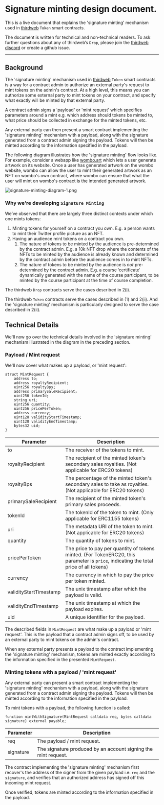 # Signature minting design document.

This is a live document that explains the 'signature minting' mechanism used in [thirdweb](https://thirdweb.com/) `Token` smart contracts.

The document is written for technical and non-technical readers. To ask further questions about any of thirdweb’s `Drop`, please join the [thirdweb discord](https://discord.gg/thirdweb) or create a github issue.

---



## Background

The 'signature minting' mechanism used in [thirdweb](https://thirdweb.com/) `Token` smart contracts is a way for a contract admin to
authorize an external party's request to mint tokens on the admin's contract. At a high level, this means you can authorize some external party to mint tokens on your contract, and specify what exactly will be minted by that external party.

A contract admin signs a 'payload' or 'mint request' which specifies parameters around a mint e.g. which address should tokens be minted to, what price should be collected in exchange for the minted tokens, etc.

Any external party can then present a smart contract implementing the 'signature minting' mechanism with a payload, along with the signature generated from a contract admin signing the payload. Tokens will then be minted according to the information specified in the payload.

The following diagram illustrates how the 'signature minting' flow looks like. For example, consider a webapp like [wombo.art](https://www.wombo.art/) which lets a user generate artwork on its website. Once a user has generated artwork on the wombo website, wombo can allow the user to mint their generated artwork as an NFT on wombo's own contract, where wombo can ensure that what the user will mint on wombo's contract is the intended generated artwork.

![signature-minting-diagram-1.png](/assets/signature-minting-diag-1.png)



### Why we're developing `Signature Minting`

We’ve observed that there are largely three distinct contexts under which one mints tokens:

1. Minting tokens for yourself on a contract you own. E.g. a person wants to mint their Twitter profile picture as an NFT.
2. Having an audience mint tokens on a contract you own.
   1. The nature of tokens to be minted by the audience is pre-determined by the contract admin. E.g. a 10k NFT drop where the contents of the NFTs to be minted by the audience is already known and determined by the contract admin before the audience comes in to mint NFTs.
   2. The nature of tokens to be minted by the audience is _not_ pre-determined by the contract admin. E.g. a course ‘certificate’ dynamically generated with the name of the course participant, to be minted by the course participant at the time of course completion.

The thirdweb `Drop` contracts serve the cases described in 2(i).

The thirdweb `Token` contracts serve the cases described in (1) and 2(ii). And the 'signature minting' mechanism is particularly designed to serve the case described in 2(ii).



## Technical Details

We'll now go over the technical details involved in the 'signature minting' mechanism illustrated in the diagram in the preceding section.


### Payload / Mint request

We'll now cover what makes up a payload, or 'mint request':

```solidity
struct MintRequest {
    address to;
    address royaltyRecipient;
    uint256 royaltyBps;
    address primarySaleRecipient;
    uint256 tokenId;
    string uri;
    uint256 quantity;
    uint256 pricePerToken;
    address currency;
    uint128 validityStartTimestamp;
    uint128 validityEndTimestamp;
    bytes32 uid;
}
```

| Parameter              | Description                                                                                                                           |
| ---------------------- | ------------------------------------------------------------------------------------------------------------------------------------- |
| to                     | The receiver of the tokens to mint.                                                                                                   |
| royaltyRecipient       | The recipient of the minted token's secondary sales royalties. (Not applicable for ERC20 tokens)                                      |
| royaltyBps             | The percentage of the minted token's secondary sales to take as royalties. (Not applicable for ERC20 tokens)                          |
| primarySaleRecipient   | The recipient of the minted token's primary sales proceeds.                                                                           |
| tokenId                | The tokenId of the token to mint. (Only applicable for ERC1155 tokens)                                                                |
| uri                    | The metadata URI of the token to mint. (Not applicable for ERC20 tokens)                                                              |
| quantity               | The quantity of tokens to mint.                                                                                                       |
| pricePerToken          | The price to pay per quantity of tokens minted. (For TokenERC20, this parameter is `price`, indicating the total price of all tokens) |
| currency               | The currency in which to pay the price per token minted.                                                                              |
| validityStartTimestamp | The unix timestamp after which the payload is valid.                                                                                  |
| validityEndTimestamp   | The unix timestamp at which the payload expires.                                                                                      |
| uid                    | A unique identifier for the payload.                                                                                                  |

The described fields in `MintRequest` are what make up a payload or 'mint request'. This is the payload that a contract admin signs off, to be used by an external party to mint tokens on the admin's contract.

When any external party presents a payload to the contract implementing the 'signature minting' mechanism, tokens are minted exactly according to the information specified in the presented `MintRequest`.


### Minting tokens with a payload / 'mint request'

Any external party can present a smart contract implementing the 'signature minting' mechanism with a payload, along with the signature generated from a contract admin signing the payload. Tokens will then be minted according to the information specified in the payload.

To mint tokens with a payload, the following function is called:

```solidity
function mintWithSignature(MintRequest calldata req, bytes calldata signature) external payable;
```

| Parameter | Description                                                    |
| --------- | -------------------------------------------------------------- |
| req       | The payload / mint request.                                    |
| signature | The signature produced by an account signing the mint request. |

The contract implementing the 'signature minting' mechanism first recover's the address of the signer from the given payload i.e. `req` and the `signature`, and verifies that an authorized address has signed off this incoming mint request.

Once verified, tokens are minted according to the information specified in the payload.
